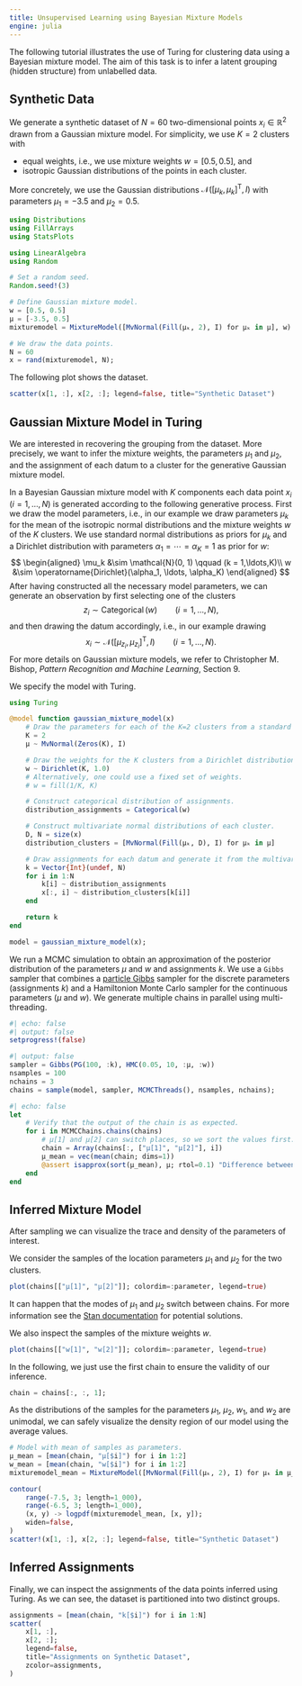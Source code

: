 ```yaml
---
title: Unsupervised Learning using Bayesian Mixture Models
engine: julia
---
```


The following tutorial illustrates the use of Turing for clustering data using a Bayesian mixture model.
The aim of this task is to infer a latent grouping (hidden structure) from unlabelled data.

## Synthetic Data

We generate a synthetic dataset of $N = 60$ two-dimensional points $x_i \in \mathbb{R}^2$ drawn from a Gaussian mixture model.
For simplicity, we use $K = 2$ clusters with

- equal weights, i.e., we use mixture weights $w = [0.5, 0.5]$, and
- isotropic Gaussian distributions of the points in each cluster.

More concretely, we use the Gaussian distributions $\mathcal{N}([\mu_k, \mu_k]^\mathsf{T}, I)$ with parameters $\mu_1 = -3.5$ and $\mu_2 = 0.5$.

```julia
using Distributions
using FillArrays
using StatsPlots

using LinearAlgebra
using Random

# Set a random seed.
Random.seed!(3)

# Define Gaussian mixture model.
w = [0.5, 0.5]
μ = [-3.5, 0.5]
mixturemodel = MixtureModel([MvNormal(Fill(μₖ, 2), I) for μₖ in μ], w)

# We draw the data points.
N = 60
x = rand(mixturemodel, N);
```

The following plot shows the dataset.

```julia
scatter(x[1, :], x[2, :]; legend=false, title="Synthetic Dataset")
```

## Gaussian Mixture Model in Turing

We are interested in recovering the grouping from the dataset.
More precisely, we want to infer the mixture weights, the parameters $\mu_1$ and $\mu_2$, and the assignment of each datum to a cluster for the generative Gaussian mixture model.

In a Bayesian Gaussian mixture model with $K$ components each data point $x_i$ ($i = 1,\ldots,N$) is generated according to the following generative process.
First we draw the model parameters, i.e., in our example we draw parameters $\mu_k$ for the mean of the isotropic normal distributions and the mixture weights $w$ of the $K$ clusters.
We use standard normal distributions as priors for $\mu_k$ and a Dirichlet distribution with parameters $\alpha_1 = \cdots = \alpha_K = 1$ as prior for $w$:
$$
\begin{aligned}
\mu_k &\sim \mathcal{N}(0, 1) \qquad (k = 1,\ldots,K)\\
w &\sim \operatorname{Dirichlet}(\alpha_1, \ldots, \alpha_K)
\end{aligned}
$$
After having constructed all the necessary model parameters, we can generate an observation by first selecting one of the clusters
$$
z_i \sim \operatorname{Categorical}(w) \qquad (i = 1,\ldots,N),
$$
and then drawing the datum accordingly, i.e., in our example drawing
$$
x_i \sim \mathcal{N}([\mu_{z_i}, \mu_{z_i}]^\mathsf{T}, I) \qquad (i=1,\ldots,N).
$$
For more details on Gaussian mixture models, we refer to Christopher M. Bishop, *Pattern Recognition and Machine Learning*, Section 9.

We specify the model with Turing.

```julia
using Turing

@model function gaussian_mixture_model(x)
    # Draw the parameters for each of the K=2 clusters from a standard normal distribution.
    K = 2
    μ ~ MvNormal(Zeros(K), I)

    # Draw the weights for the K clusters from a Dirichlet distribution with parameters αₖ = 1.
    w ~ Dirichlet(K, 1.0)
    # Alternatively, one could use a fixed set of weights.
    # w = fill(1/K, K)

    # Construct categorical distribution of assignments.
    distribution_assignments = Categorical(w)

    # Construct multivariate normal distributions of each cluster.
    D, N = size(x)
    distribution_clusters = [MvNormal(Fill(μₖ, D), I) for μₖ in μ]

    # Draw assignments for each datum and generate it from the multivariate normal distribution.
    k = Vector{Int}(undef, N)
    for i in 1:N
        k[i] ~ distribution_assignments
        x[:, i] ~ distribution_clusters[k[i]]
    end

    return k
end

model = gaussian_mixture_model(x);
```

We run a MCMC simulation to obtain an approximation of the posterior distribution of the parameters $\mu$ and $w$ and assignments $k$.
We use a `Gibbs` sampler that combines a [particle Gibbs](https://www.stats.ox.ac.uk/%7Edoucet/andrieu_doucet_holenstein_PMCMC.pdf) sampler for the discrete parameters (assignments $k$) and a Hamiltonion Monte Carlo sampler for the continuous parameters ($\mu$ and $w$).
We generate multiple chains in parallel using multi-threading.

```julia
#| echo: false
#| output: false
setprogress!(false)
```

```julia
#| output: false
sampler = Gibbs(PG(100, :k), HMC(0.05, 10, :μ, :w))
nsamples = 100
nchains = 3
chains = sample(model, sampler, MCMCThreads(), nsamples, nchains);
```

```julia
#| echo: false
let
    # Verify that the output of the chain is as expected.
    for i in MCMCChains.chains(chains)
        # μ[1] and μ[2] can switch places, so we sort the values first.
        chain = Array(chains[:, ["μ[1]", "μ[2]"], i])
        μ_mean = vec(mean(chain; dims=1))
        @assert isapprox(sort(μ_mean), μ; rtol=0.1) "Difference between estimated mean of μ ($(sort(μ_mean))) and data-generating μ ($μ) unexpectedly large!"
    end
end
```

## Inferred Mixture Model

After sampling we can visualize the trace and density of the parameters of interest.

We consider the samples of the location parameters $\mu_1$ and $\mu_2$ for the two clusters.

```julia
plot(chains[["μ[1]", "μ[2]"]]; colordim=:parameter, legend=true)
```

It can happen that the modes of $\mu_1$ and $\mu_2$ switch between chains.
For more information see the [Stan documentation](https://mc-stan.org/users/documentation/case-studies/identifying_mixture_models.html) for potential solutions.

We also inspect the samples of the mixture weights $w$.

```julia
plot(chains[["w[1]", "w[2]"]]; colordim=:parameter, legend=true)
```

In the following, we just use the first chain to ensure the validity of our inference.

```julia
chain = chains[:, :, 1];
```

As the distributions of the samples for the parameters $\mu_1$, $\mu_2$, $w_1$, and $w_2$ are unimodal, we can safely visualize the density region of our model using the average values.

```julia
# Model with mean of samples as parameters.
μ_mean = [mean(chain, "μ[$i]") for i in 1:2]
w_mean = [mean(chain, "w[$i]") for i in 1:2]
mixturemodel_mean = MixtureModel([MvNormal(Fill(μₖ, 2), I) for μₖ in μ_mean], w_mean)

contour(
    range(-7.5, 3; length=1_000),
    range(-6.5, 3; length=1_000),
    (x, y) -> logpdf(mixturemodel_mean, [x, y]);
    widen=false,
)
scatter!(x[1, :], x[2, :]; legend=false, title="Synthetic Dataset")
```

## Inferred Assignments

Finally, we can inspect the assignments of the data points inferred using Turing.
As we can see, the dataset is partitioned into two distinct groups.

```julia
assignments = [mean(chain, "k[$i]") for i in 1:N]
scatter(
    x[1, :],
    x[2, :];
    legend=false,
    title="Assignments on Synthetic Dataset",
    zcolor=assignments,
)
```
